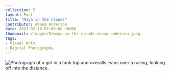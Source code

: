 ---
collection: 5
layout: Post
title: "Maya in the Clouds"
contributor: Alana Anderson
date: 2023-02-10 07:08:00 +0000
thumbnail: /images/5/maya-in-the-clouds-alana-anderson.jpeg
tags: 
- Visual Arts
- Digital Photography
---
<div class="center">
    <img src="/images/5/maya-in-the-clouds-alana-anderson.jpeg"
        alt="Photograph of a girl in a tank top and overalls leans over a railing, looking off into the distance." />
</div>
